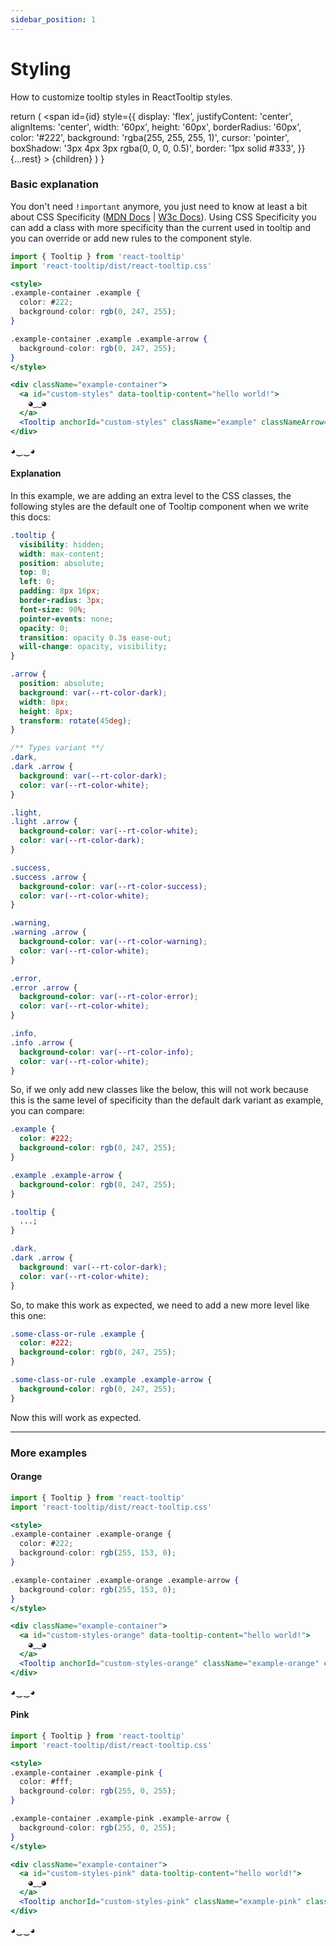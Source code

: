 ```yaml
---
sidebar_position: 1
---
```


# Styling

How to customize tooltip styles in ReactTooltip styles.


  return (
    <span
      id={id}
      style={{
        display: 'flex',
        justifyContent: 'center',
        alignItems: 'center',
        width: '60px',
        height: '60px',
        borderRadius: '60px',
        color: '#222',
        background: 'rgba(255, 255, 255, 1)',
        cursor: 'pointer',
        boxShadow: '3px 4px 3px rgba(0, 0, 0, 0.5)',
        border: '1px solid #333',
      }}
      {...rest}
    >
      {children}
    </span>
  )
}

### Basic explanation

You don't need `!important` anymore, you just need to know at least a bit about CSS Specificity ([MDN Docs](https://developer.mozilla.org/en-US/docs/Web/CSS/Specificity) | [W3c Docs](https://www.w3schools.com/css/css_specificity.asp)).
Using CSS Specificity you can add a class with more specificity than the current used in tooltip and you can override or add new rules to the component style.

```jsx
import { Tooltip } from 'react-tooltip'
import 'react-tooltip/dist/react-tooltip.css'

<style>
.example-container .example {
  color: #222;
  background-color: rgb(0, 247, 255);
}

.example-container .example .example-arrow {
  background-color: rgb(0, 247, 255);
}
</style>

<div className="example-container">
  <a id="custom-styles" data-tooltip-content="hello world!">
    ◕‿‿◕
  </a>
  <Tooltip anchorId="custom-styles" className="example" classNameArrow="example-arrow" />
</div>
```

<div
  className="example-container"
  style={{ display: 'flex', columnGap: '16px', justifyContent: 'center' }}
>
  <TooltipAnchor id="custom-styles" data-tooltip-content="hello world!">
    ◕‿‿◕
  </TooltipAnchor>
  <Tooltip anchorId="custom-styles" className="example" classNameArrow="example-arrow" />
</div>

#### Explanation

In this example, we are adding an extra level to the CSS classes, the following styles are the default one of Tooltip component when we write this docs:

```css
.tooltip {
  visibility: hidden;
  width: max-content;
  position: absolute;
  top: 0;
  left: 0;
  padding: 8px 16px;
  border-radius: 3px;
  font-size: 90%;
  pointer-events: none;
  opacity: 0;
  transition: opacity 0.3s ease-out;
  will-change: opacity, visibility;
}

.arrow {
  position: absolute;
  background: var(--rt-color-dark);
  width: 8px;
  height: 8px;
  transform: rotate(45deg);
}

/** Types variant **/
.dark,
.dark .arrow {
  background: var(--rt-color-dark);
  color: var(--rt-color-white);
}

.light,
.light .arrow {
  background-color: var(--rt-color-white);
  color: var(--rt-color-dark);
}

.success,
.success .arrow {
  background-color: var(--rt-color-success);
  color: var(--rt-color-white);
}

.warning,
.warning .arrow {
  background-color: var(--rt-color-warning);
  color: var(--rt-color-white);
}

.error,
.error .arrow {
  background-color: var(--rt-color-error);
  color: var(--rt-color-white);
}

.info,
.info .arrow {
  background-color: var(--rt-color-info);
  color: var(--rt-color-white);
}
```

So, if we only add new classes like the below, this will not work because this is the same level of specificity than the default dark variant as example, you can compare:

```css
.example {
  color: #222;
  background-color: rgb(0, 247, 255);
}

.example .example-arrow {
  background-color: rgb(0, 247, 255);
}
```

```css
.tooltip {
  ...;
}

.dark,
.dark .arrow {
  background: var(--rt-color-dark);
  color: var(--rt-color-white);
}
```

So, to make this work as expected, we need to add a new more level like this one:

```css
.some-class-or-rule .example {
  color: #222;
  background-color: rgb(0, 247, 255);
}

.some-class-or-rule .example .example-arrow {
  background-color: rgb(0, 247, 255);
}
```

Now this will work as expected.

---

### More examples

#### Orange

```jsx
import { Tooltip } from 'react-tooltip'
import 'react-tooltip/dist/react-tooltip.css'

<style>
.example-container .example-orange {
  color: #222;
  background-color: rgb(255, 153, 0);
}

.example-container .example-orange .example-arrow {
  background-color: rgb(255, 153, 0);
}
</style>

<div className="example-container">
  <a id="custom-styles-orange" data-tooltip-content="hello world!">
    ◕‿‿◕
  </a>
  <Tooltip anchorId="custom-styles-orange" className="example-orange" classNameArrow="example-arrow" />
</div>
```

<div
  className="example-container"
  style={{ display: 'flex', columnGap: '16px', justifyContent: 'center' }}
>
  <TooltipAnchor id="custom-styles-orange" data-tooltip-content="hello world!">
    ◕‿‿◕
  </TooltipAnchor>
  <Tooltip
    anchorId="custom-styles-orange"
    className="example-orange"
    classNameArrow="example-arrow"
  />
</div>

#### Pink

```jsx
import { Tooltip } from 'react-tooltip'
import 'react-tooltip/dist/react-tooltip.css'

<style>
.example-container .example-pink {
  color: #fff;
  background-color: rgb(255, 0, 255);
}

.example-container .example-pink .example-arrow {
  background-color: rgb(255, 0, 255);
}
</style>

<div className="example-container">
  <a id="custom-styles-pink" data-tooltip-content="hello world!">
    ◕‿‿◕
  </a>
  <Tooltip anchorId="custom-styles-pink" className="example-pink" classNameArrow="example-arrow" />
</div>
```

<div
  className="example-container"
  style={{ display: 'flex', columnGap: '16px', justifyContent: 'center' }}
>
  <TooltipAnchor id="custom-styles-pink" data-tooltip-content="hello world!">
    ◕‿‿◕
  </TooltipAnchor>
  <Tooltip anchorId="custom-styles-pink" className="example-pink" classNameArrow="example-arrow" />
</div>
